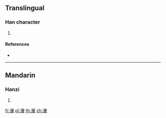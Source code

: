 ==Translingual==

===Han character===
{{Han char|rn=85|rad=水|as=15|sn=18|four=|canj=ESMJ,XESMJ}}

# {{defn|Han|sort=水15}}

====References====
* {{Han ref|kx=0658.380|dkj=18595|dj=1068.320|hdz=31781.050|uh=7008|ud=28680}}

----

==Mandarin==

===Hanzi===
{{cmn-hanzi|pin=[[huī]] ([[hui1]])|wg=hui<sup>1</sup>}}

# {{defn|lang=cmn|sort=水15}}

[[fr:瀈]]
[[pl:瀈]]
[[th:瀈]]
[[zh:瀈]]